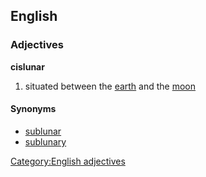 == English ==
=== Adjectives ===
[[Category:English adjectives]]
'''cislunar'''
#situated between the [[earth]] and the [[moon]]
==== Synonyms ====
* [[sublunar]] 
* [[sublunary]]